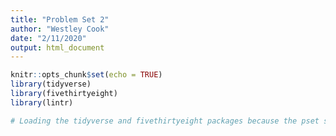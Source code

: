 ```yaml
---
title: "Problem Set 2"
author: "Westley Cook"
date: "2/11/2020"
output: html_document
---
```


```r
knitr::opts_chunk$set(echo = TRUE)
library(tidyverse)
library(fivethirtyeight)
library(lintr)

# Loading the tidyverse and fivethirtyeight packages because the pset said I would need them. Loading lintr because the tidyverse style guide said it would perform automated checks to make sure I was conforming to the style guide, and I anticipate needing help to not lose points on style issues.
```

